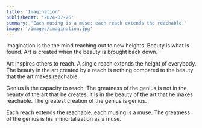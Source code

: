 ```yaml
---
title: 'Imagination'
publishedAt: '2024-07-26'
summary: 'Each musing is a muse; each reach extends the reachable.'
image: '/images/imagination.jpg'
---
```


Imagination is the the mind reaching out to new heights. Beauty is what is found. Art is created when the beauty is
brought back down.

Art inspires others to reach. A single reach extends the height of everybody. The beauty in the art created by a
reach is nothing compared to the beauty that the art makes reachable.

Genius is the capacity to reach. The greatness of the genius is not in the beauty of the art that he creates; it is in
the beauty of the art that he makes reachable. The greatest creation of the genius is genius.

Each reach extends the reachable; each musing is a muse. The greatness of the genius is his immortalization as a muse.
